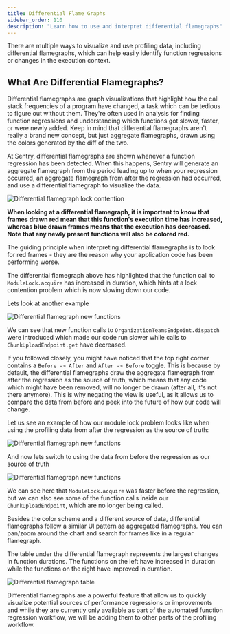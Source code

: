 ```yaml
---
title: Differential Flame Graphs
sidebar_order: 110
description: "Learn how to use and interpret differential flamegraphs"
---
```


There are multiple ways to visualize and use profiling data, including differential flamegraphs, which can help easily identify function regressions or changes in the execution context.

## What Are Differential Flamegraphs?

Differential flamegraphs are graph visualizations that highlight how the call stack frequencies of a program have changed, a task which can be tedious to figure out without them. They're often used in analysis for finding function regressions and understanding which functions got slower, faster, or were newly added. Keep in mind that differential flamegraphs aren't really a brand new concept, but just aggregate flamegraphs, drawn using the colors generated by the diff of the two.

At Sentry, differential flamegraphs are shown whenever a function regression has been detected. When this happens, Sentry will generate an aggregate flamegraph from the period leading up to when your regression occurred, an aggregate flamegraph from after the regression had occurred, and use a differential flamegraph to visualize the data.

![Differential flamegraph lock contention](./differential-flamegraph.png)

**When looking at a differential flamegraph, it is important to know that frames drawn red mean that this function's execution time has increased, whereas blue drawn frames means that the execution has decreased. Note that any newly present functions will also be colored red.**

The guiding principle when interpreting differential flamegraphs is to look for red frames - they are the reason why your application code has been performing worse.

The differential flamegraph above has highlighted that the function call to `ModuleLock.acquire` has increased in duration, which hints at a lock contention problem which is now slowing down our code.

Lets look at another example

![Differential flamegraph new functions](./differential-flamegraph-new.png)

We can see that new function calls to `OrganizationTeamsEndpoint.dispatch` were introduced which made our code run slower while calls to `ChunkUploadEndpoint.get` have decreased.

If you followed closely, you might have noticed that the top right corner contains a `Before -> After` and `After -> Before` toggle. This is because by default, the differential flamegraphs draw the aggregate flamegraph from after the regression as the source of truth, which means that any code which might have been removed, will no longer be drawn (after all, it's not there anymore). This is why negating the view is useful, as it allows us to compare the data from before and peek into the future of how our code will change.

Let us see an example of how our module lock problem looks like when using the profiling data from after the regression as the source of truth:

![Differential flamegraph new functions](./differential-flamegraph-regular.png)

And now lets switch to using the data from before the regression as our source of truth

![Differential flamegraph new functions](./differential-flamegraph-inverted.png)

We can see here that `ModuleLock.acquire` was faster before the regression, but we can also see some of the function calls inside our `ChunkUploadEndpoint`, which are no longer being called.

Besides the color scheme and a different source of data, differential flamegraphs follow a similar UI pattern as aggregated flamegraphs. You can pan/zoom around the chart and search for frames like in a regular flamegraph.

The table under the differential flamegraph represents the largest changes in function durations. The functions on the left have increased in duration while the functions on the right have improved in duration.

![Differential flamegraph table](./differential-flamegraph-table.png)

Differential flamegraphs are a powerful feature that allow us to quickly visualize potential sources of performance regressions or improvements and while they are currently only available as part of the automated function regression workflow, we will be adding them to other parts of the profiling workflow.
